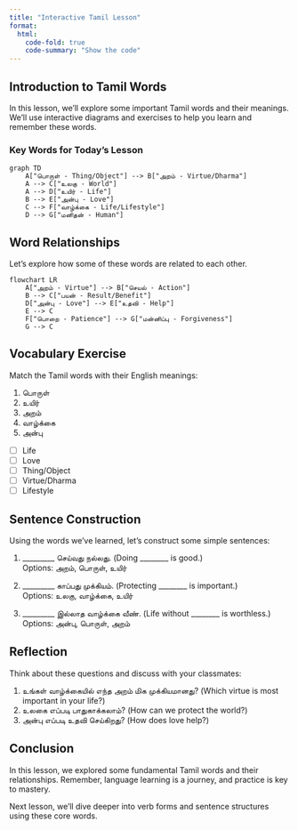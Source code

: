 ```yaml
---
title: "Interactive Tamil Lesson"
format:
  html:
    code-fold: true
    code-summary: "Show the code"
---
```


## Introduction to Tamil Words

In this lesson, we'll explore some important Tamil words and their meanings. We'll use interactive diagrams and exercises to help you learn and remember these words.

### Key Words for Today's Lesson

```mermaid
graph TD
    A["பொருள் - Thing/Object"] --> B["அறம் - Virtue/Dharma"]
    A --> C["உலகு - World"]
    A --> D["உயிர் - Life"]
    B --> E["அன்பு - Love"]
    C --> F["வாழ்க்கை - Life/Lifestyle"]
    D --> G["மனிதன் - Human"]
```

## Word Relationships

Let's explore how some of these words are related to each other.

```mermaid
flowchart LR
    A["அறம் - Virtue"] --> B["செயல் - Action"]
    B --> C["பயன் - Result/Benefit"]
    D["அன்பு - Love"] --> E["உதவி - Help"]
    E --> C
    F["பொறை - Patience"] --> G["மன்னிப்பு - Forgiveness"]
    G --> C
```

## Vocabulary Exercise

Match the Tamil words with their English meanings:

1. பொருள்
2. உயிர்
3. அறம்
4. வாழ்க்கை
5. அன்பு

- [ ] Life
- [ ] Love
- [ ] Thing/Object
- [ ] Virtue/Dharma
- [ ] Lifestyle

## Sentence Construction

Using the words we've learned, let's construct some simple sentences:

1. _________ செய்வது நல்லது. (Doing ________ is good.)  
Options: அறம், பொருள், உயிர்

2. _________ காப்பது முக்கியம். (Protecting ________ is important.)  
   Options: உலகு, வாழ்க்கை, உயிர்

3. _________ இல்லாத வாழ்க்கை வீண். (Life without ________ is worthless.)  
   Options: அன்பு, பொருள், அறம்

## Reflection

Think about these questions and discuss with your classmates:

1. உங்கள் வாழ்க்கையில் எந்த அறம் மிக முக்கியமானது? (Which virtue is most important in your life?)
2. உலகை எப்படி பாதுகாக்கலாம்? (How can we protect the world?)
3. அன்பு எப்படி உதவி செய்கிறது? (How does love help?)

## Conclusion

In this lesson, we explored some fundamental Tamil words and their relationships. Remember, language learning is a journey, and practice is key to mastery.

Next lesson, we'll dive deeper into verb forms and sentence structures using these core words.